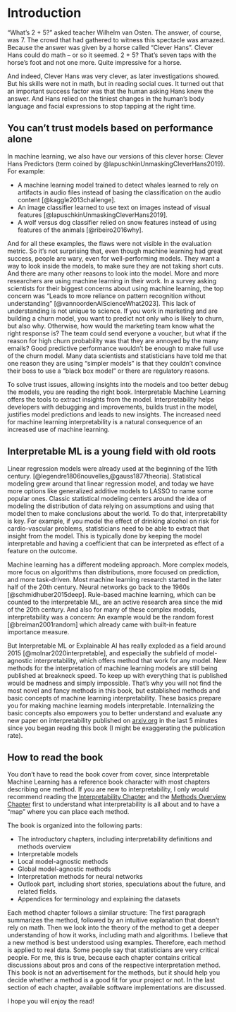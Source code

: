 # Introduction {#intro}


"What's 2 + 5?" asked teacher Wilhelm van Osten.
The answer, of course, was 7.
The crowd that had gathered to witness this spectacle was amazed.
Because the answer was given by a horse called "Clever Hans".
Clever Hans could do math -- or so it seemed.
2 + 5?
That's seven taps with the horse's foot and not one more.
Quite impressive for a horse.

And indeed, Clever Hans was very clever, as later investigations showed.
But his skills were not in math, but in reading social cues.
It turned out that an important success factor was that the human asking Hans knew the answer.
And Hans relied on the tiniest changes in the human's body language and facial expressions to stop tapping at the right time.

## You can't trust models based on performance alone

In machine learning, we also have our versions of this clever horse: Clever Hans Predictors (term coined by @lapuschkinUnmaskingCleverHans2019).
For example:

- A machine learning model trained to detect whales learned to rely on artifacts in audio files instead of basing the classification on the audio content [@kaggle2013challenge].
- An image classifier learned to use text on images instead of visual features [@lapuschkinUnmaskingCleverHans2019].
- A wolf versus dog classifier relied on snow features instead of using features of the animals [@ribeiro2016why].

<!-- need for interpretability -->
And for all these examples, the flaws were not visible in the evaluation metric.
So it's not surprising that, even though machine learning had great success, people are wary, even for well-performing models.
They want a way to look inside the models, to make sure they are not taking short cuts. 
And there are many other reasons to look into the model.
More and more researchers are using machine learning in their work.
In a survey asking scientists for their biggest concerns about using machine learning, the top concern was “Leads to more reliance on pattern recognition without understanding” [@vannoordenAIScienceWhat2023].
This lack of understanding is not unique to science.
If you work in marketing and are building a churn model, you want to predict not only who is likely to churn, but also why.
Otherwise, how would the marketing team know what the right response is?
The team could send everyone a voucher, but what if the reason for high churn probability was that they are annoyed by the many emails?
Good predictive performance wouldn't be enough to make full use of the churn model.
Many data scientists and statisticians have told me that one reason they are using "simpler models" is that they couldn't convince their boss to use a "black box model" or there are regulatory reasons.

<!-- solution: interpretability -->
To solve trust issues, allowing insights into the models and too better debug the models, you are reading the right book.
Interpretable Machine Learning offers the tools to extract insights from the model. 
Interpretability helps developers with debugging and improvements, builds trust in the model, justifies model predictions and leads to new insights.
The increased need for machine learning interpretability is a natural consequence of an increased use of machine learning.


## Interpretable ML is a young field with old roots

<!-- History of IML -->
Linear regression models were already used at the beginning of the 19th century. 
[@legendre1806nouvelles,@gauss1877theoria].
Statistical modeling grew around that linear regression model, and today we have more options like generalized additive models to LASSO to name some popular ones.
Classic statistical modeling centers around the idea of modeling the distribution of data relying on assumptions and using that model then to make conclusions about the world.
To do that, interpretability is key.
For example, if you model the effect of drinking alcohol on risk for cardio-vascular problems, statisticians need to be able to extract that insight from the model.
This is typically done by keeping the model interpretable and having a coefficient that can be interpreted as effect of a feature on the outcome. 

Machine learning has a different modeling approach.
More complex models, more focus on algorithms than distributions, more focused on prediction, and more task-driven.
Most machine learning research started in the later half of the 20th century.
Neural networks go back to the 1960s [@schmidhuber2015deep].
Rule-based machine learning, which can be counted to the interpretable ML, are an active research area since the mid of the 20th century.
And also for many of these complex models, interpretability was a concern: 
An example would be the random forest [@breiman2001random] which already came with built-in feature importance measure.

But Interpretable ML or Explainable AI has really exploded as a field around 2015 [@molnar2020interpretable], and especially the subfield of model-agnostic interpretability, which offers method that work for any model.
New methods for the interpretation of machine learning models are still being published at breakneck speed.
To keep up with everything that is published would be madness and simply impossible.
That's why you will not find the most novel and fancy methods in this book, but established methods and basic concepts of machine learning interpretability.
These basics prepare you for making machine learning models interpretable.
Internalizing the basic concepts also empowers you to better understand and evaluate any new paper on interpretability published on [arxiv.org](https://arxiv.org/) in the last 5 minutes since you began reading this book (I might be exaggerating the publication rate).


## How to read the book

You don't have to read the book cover from cover, since Interpretable Machine Learning has a reference book character with most chapters describing one method.
If you are new to interpretability, I only would recommend reading the [Interpretability Chapter](#interpretability) and the [Methods Overview Chapter](#overview) first to understand what interpretability is all about and to have a "map" where you can place each method. 

The book is organized into the following parts: 

- The introductory chapters, including interpretability definitions and methods overview 
- Interpretable models 
- Local model-agnostic methods
- Global model-agnostic methods
- Interpretation methods for neural networks
- Outlook part, including short stories, speculations about the future, and related fields.
- Appendices for terminology and explaining the datasets

Each method chapter follows a similar structure:
The first paragraph summarizes the method, followed by an intuitive explanation that doesn't rely on math.
Then we look into the theory of the method to get a deeper understanding of how it works, including math and algorithms.
I believe that a new method is best understood using examples.
Therefore, each method is applied to real data.
Some people say that statisticians are very critical people.
For me, this is true, because each chapter contains critical discussions about pros and cons of the respective interpretation method.
This book is not an advertisement for the methods, but it should help you decide whether a method is a good fit for your project or not.
In the last section of each chapter, available software implementations are discussed.

I hope you will enjoy the read!
